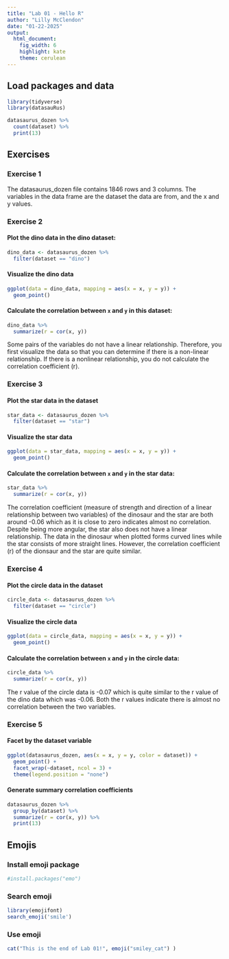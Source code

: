```yaml
---
title: "Lab 01 - Hello R"
author: "Lilly McClendon"
date: "01-22-2025"
output: 
  html_document: 
    fig_width: 6
    highlight: kate
    theme: cerulean
---
```


## Load packages and data

```r
library(tidyverse) 
library(datasauRus)

datasaurus_dozen %>%
  count(dataset) %>%
  print(13)

```

## Exercises

### Exercise 1

The datasaurus_dozen file contains 1846 rows and 3 columns. The variables in the data frame are the dataset the data are from, and the x and y values.  

### Exercise 2

#### Plot the dino data in the dino dataset:
```r
dino_data <- datasaurus_dozen %>%
  filter(dataset == "dino")
```

#### Visualize the dino data 
```r
ggplot(data = dino_data, mapping = aes(x = x, y = y)) +
  geom_point()
```

#### Calculate the correlation between `x` and `y` in this dataset:
```r
dino_data %>%
  summarize(r = cor(x, y))
```

Some pairs of the variables do not have a linear relationship. Therefore, you first visualize the data so that you can determine if there is a non-linear relationship. If there is a nonlinear relationship, you do not calculate the correlation coefficient (r). 

### Exercise 3

#### Plot the star data in the dataset 
```r
star_data <- datasaurus_dozen %>%
  filter(dataset == "star")
```

#### Visualize the star data 
```r
ggplot(data = star_data, mapping = aes(x = x, y = y)) +
  geom_point()
```

#### Calculate the correlation between `x` and `y` in the star data:
```r
star_data %>%
  summarize(r = cor(x, y))
```

The correlation coefficient (measure of strength and direction of a linear relationship between two variables) of the dinosaur and the star are both around -0.06 which as it is close to zero indicates almost no correlation. Despite being more angular, the star also does not have a linear relationship. The data in the dinosaur when plotted forms curved lines while the star consists of more straight lines. However, the correlation coefficient (r) of the dionsaur and the star are quite similar. 


### Exercise 4

#### Plot the circle data in the dataset 
```r
circle_data <- datasaurus_dozen %>%
  filter(dataset == "circle")
```

#### Visualize the circle data 
```r
ggplot(data = circle_data, mapping = aes(x = x, y = y)) +
  geom_point()
```
#### Calculate the correlation between `x` and `y` in the circle data:
```r
circle_data %>%
  summarize(r = cor(x, y))
```
The r value of the circle data is -0.07 which is quite similar to the r value of the dino data which was -0.06. Both the r values indicate there is almost no correlation between the two variables. 

### Exercise 5

#### Facet by the dataset variable 
```r
ggplot(datasaurus_dozen, aes(x = x, y = y, color = dataset)) +
  geom_point() +
  facet_wrap(~dataset, ncol = 3) +
  theme(legend.position = "none")
```
#### Generate summary correlation coefficients
```r
datasaurus_dozen %>%
  group_by(dataset) %>%
  summarize(r = cor(x, y)) %>%
  print(13)
```
## Emojis 

### Install emoji package 
```r
#install.packages("emo")
```

### Search emoji 
```r
library(emojifont)
search_emoji('smile')
```

### Use emoji 
```r
cat("This is the end of Lab 01!", emoji("smiley_cat") )
```
